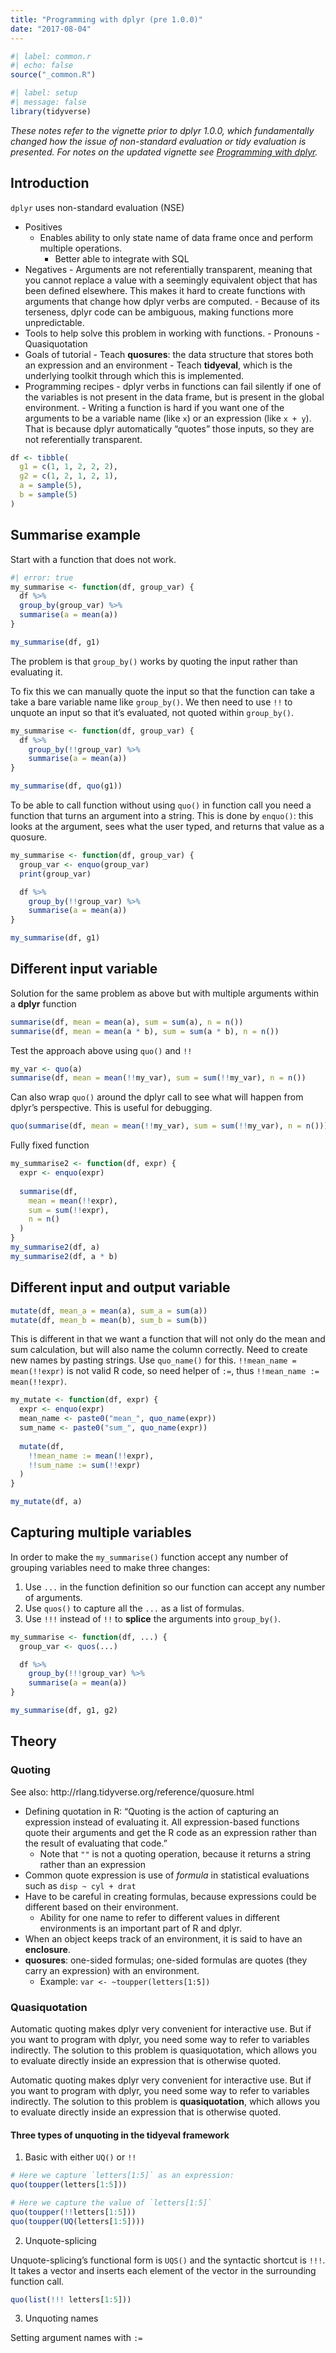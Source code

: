 ```yaml
---
title: "Programming with dplyr (pre 1.0.0)"
date: "2017-08-04"
---
```


```r
#| label: common.r
#| echo: false
source("_common.R")
```

```r
#| label: setup
#| message: false
library(tidyverse)
```

*These notes refer to the vignette prior to dplyr 1.0.0, which fundamentally changed how the issue of non-standard evaluation or tidy evaluation is presented. For notes on the updated vignette see [Programming with dplyr](02-programming-dplyr.qmd).*

## Introduction
`dplyr` uses non-standard evaluation (NSE)

- Positives
    - Enables ability to only state name of data frame once and perform multiple operations.
		- Better able to integrate with SQL
- Negatives
		- Arguments are not referentially transparent, meaning that you cannot replace a value with a seemingly equivalent object that has been defined elsewhere. This makes it hard to create functions with arguments that change how dplyr verbs are computed.
		- Because of its terseness, dplyr code can be ambiguous, making functions more unpredictable.
- Tools to help solve this problem in working with functions.
		- Pronouns
		- Quasiquotation
- Goals of tutorial
		- Teach **quosures**: the data structure that stores both an expression and an environment
		- Teach **tidyeval**, which is the underlying toolkit through which this is implemented.
- Programming recipes
	  - dplyr verbs in functions can fail silently if one of the variables is not present in the data frame, but is present in the global environment.
	  - Writing a function is hard if you want one of the arguments to be a variable name (like `x`) or an expression (like `x + y`). That is because dplyr automatically "quotes" those inputs, so they are not referentially transparent.

```r
df <- tibble(
  g1 = c(1, 1, 2, 2, 2),
  g2 = c(1, 2, 1, 2, 1),
  a = sample(5), 
  b = sample(5)
)
```

## Summarise example

Start with a function that does not work.

```r
#| error: true
my_summarise <- function(df, group_var) {
  df %>%
  group_by(group_var) %>%
  summarise(a = mean(a))
}

my_summarise(df, g1)
```

The problem is that `group_by()` works by quoting the input rather than evaluating it.

To fix this we can manually quote the input so that the function can take a take a bare variable name like `group_by()`. We then need to use `!!` to unquote an input so that it's evaluated, not quoted within `group_by()`.

```r
my_summarise <- function(df, group_var) {
  df %>%
    group_by(!!group_var) %>%
    summarise(a = mean(a))
}

my_summarise(df, quo(g1))
```

To be able to call function without using `quo()` in function call you need a function that turns an argument into a string. This is done by `enquo()`: this looks at the argument, sees what the user typed, and returns that value as a quosure.

```r
my_summarise <- function(df, group_var) {
  group_var <- enquo(group_var)
  print(group_var)

  df %>%
    group_by(!!group_var) %>%
    summarise(a = mean(a))
}

my_summarise(df, g1)
```

## Different input variable

Solution for the same problem as above but with multiple arguments within a **dplyr** function

```r
summarise(df, mean = mean(a), sum = sum(a), n = n())
summarise(df, mean = mean(a * b), sum = sum(a * b), n = n())
```

Test the approach above using `quo()` and `!!`
```r
my_var <- quo(a)
summarise(df, mean = mean(!!my_var), sum = sum(!!my_var), n = n())
```

Can also wrap `quo()` around the dplyr call to see what will happen from dplyr's perspective. This is useful for debugging.

```r
quo(summarise(df, mean = mean(!!my_var), sum = sum(!!my_var), n = n()))
```

Fully fixed function

```r
my_summarise2 <- function(df, expr) {
  expr <- enquo(expr)
  
  summarise(df, 
    mean = mean(!!expr),
    sum = sum(!!expr),
    n = n()
  )
}
my_summarise2(df, a)
my_summarise2(df, a * b)
```

## Different input and output variable

```r
mutate(df, mean_a = mean(a), sum_a = sum(a))
mutate(df, mean_b = mean(b), sum_b = sum(b))
```

This is different in that we want a function that will not only do the mean and sum calculation, but will also name the column correctly. Need to create new names by pasting strings. Use `quo_name()` for this. `!!mean_name = mean(!!expr)` is not valid R code, so need helper of `:=`, thus `!!mean_name := mean(!!expr)`.

```r
my_mutate <- function(df, expr) {
  expr <- enquo(expr)
  mean_name <- paste0("mean_", quo_name(expr))
  sum_name <- paste0("sum_", quo_name(expr))
  
  mutate(df, 
    !!mean_name := mean(!!expr), 
    !!sum_name := sum(!!expr)
  )
}

my_mutate(df, a)
```

## Capturing multiple variables

In order to make the `my_summarise()` function accept any number of grouping variables need to make three changes:

1. Use `...` in the function definition so our function can accept any number of arguments.
2. Use `quos()` to capture all the `...` as a list of formulas.
3. Use `!!!` instead of `!!` to **splice** the arguments into `group_by()`.

```r
my_summarise <- function(df, ...) {
  group_var <- quos(...)

  df %>%
    group_by(!!!group_var) %>%
    summarise(a = mean(a))
}

my_summarise(df, g1, g2)
```

## Theory

### Quoting

See also: http://rlang.tidyverse.org/reference/quosure.html

- Defining quotation in R: "Quoting is the action of capturing an expression instead of evaluating it. All expression-based functions quote their arguments and get the R code as an expression rather than the result of evaluating that code."
    - Note that `""` is not a quoting operation, because it returns a string rather than an expression
- Common quote expression is use of *formula* in statistical evaluations such as `disp ~ cyl + drat`
- Have to be careful in creating formulas, because expressions could be different based on their environment.
    - Ability for one name to refer to different values in  different environments is an important part of R and dplyr.
- When an object keeps track of an environment, it is said to have an **enclosure**.
- **quosures**: one-sided formulas; one-sided formulas are quotes (they carry an expression) with an environment.
    - Example: `var <- ~toupper(letters[1:5])`

### Quasiquotation
Automatic quoting makes dplyr very convenient for interactive use. But if you want to program with dplyr, you need some way to refer to variables indirectly. The solution to this problem is quasiquotation, which allows you to evaluate directly inside an expression that is otherwise quoted.

Automatic quoting makes dplyr very convenient for interactive use. But if you want to program with dplyr, you need some way to refer to variables indirectly. The solution to this problem is **quasiquotation**, which allows you to evaluate directly inside an expression that is otherwise quoted.

#### Three types of unquoting in the tidyeval framework

1. Basic with either `UQ()` or `!!`

```r
# Here we capture `letters[1:5]` as an expression:
quo(toupper(letters[1:5]))

# Here we capture the value of `letters[1:5]`
quo(toupper(!!letters[1:5]))
quo(toupper(UQ(letters[1:5])))
```

2. Unquote-splicing

Unquote-splicing's functional form is `UQS()` and the syntactic shortcut is `!!!`. It takes a vector and inserts each element of the vector in the surrounding function call.

```r
quo(list(!!! letters[1:5]))
```

3. Unquoting names

Setting argument names with `:=`
